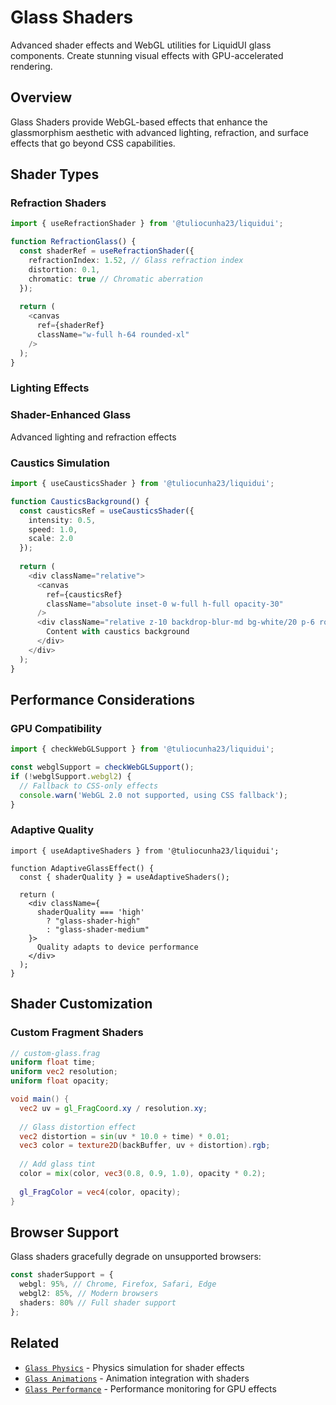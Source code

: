 
# Glass Shaders

Advanced shader effects and WebGL utilities for LiquidUI glass components. Create stunning visual effects with GPU-accelerated rendering.

## Overview

Glass Shaders provide WebGL-based effects that enhance the glassmorphism aesthetic with advanced lighting, refraction, and surface effects that go beyond CSS capabilities.

## Shader Types

### Refraction Shaders

```typescript
import { useRefractionShader } from '@tuliocunha23/liquidui';

function RefractionGlass() {
  const shaderRef = useRefractionShader({
    refractionIndex: 1.52, // Glass refraction index
    distortion: 0.1,
    chromatic: true // Chromatic aberration
  });
  
  return (
    <canvas
      ref={shaderRef}
      className="w-full h-64 rounded-xl"
    />
  );
}
```

### Lighting Effects

<ComponentShowcase>
  <div className="space-y-4 p-6">
    <div className="p-6 backdrop-blur-md bg-gradient-to-br from-white/30 to-white/10 border border-white/30 rounded-xl relative overflow-hidden">
      <div className="absolute inset-0 bg-gradient-to-br from-blue-400/20 via-transparent to-purple-400/20 animate-pulse"></div>
      <h3 className="relative z-10 font-semibold">Shader-Enhanced Glass</h3>
      <p className="relative z-10 text-sm text-gray-600 mt-2">Advanced lighting and refraction effects</p>
    </div>
  </div>
</ComponentShowcase>

### Caustics Simulation

```typescript
import { useCausticsShader } from '@tuliocunha23/liquidui';

function CausticsBackground() {
  const causticsRef = useCausticsShader({
    intensity: 0.5,
    speed: 1.0,
    scale: 2.0
  });
  
  return (
    <div className="relative">
      <canvas
        ref={causticsRef}
        className="absolute inset-0 w-full h-full opacity-30"
      />
      <div className="relative z-10 backdrop-blur-md bg-white/20 p-6 rounded-xl">
        Content with caustics background
      </div>
    </div>
  );
}
```

## Performance Considerations

### GPU Compatibility

```typescript
import { checkWebGLSupport } from '@tuliocunha23/liquidui';

const webglSupport = checkWebGLSupport();
if (!webglSupport.webgl2) {
  // Fallback to CSS-only effects
  console.warn('WebGL 2.0 not supported, using CSS fallback');
}
```

### Adaptive Quality

```tsx
import { useAdaptiveShaders } from '@tuliocunha23/liquidui';

function AdaptiveGlassEffect() {
  const { shaderQuality } = useAdaptiveShaders();
  
  return (
    <div className={
      shaderQuality === 'high' 
        ? "glass-shader-high" 
        : "glass-shader-medium"
    }>
      Quality adapts to device performance
    </div>
  );
}
```

## Shader Customization

### Custom Fragment Shaders

```glsl
// custom-glass.frag
uniform float time;
uniform vec2 resolution;
uniform float opacity;

void main() {
  vec2 uv = gl_FragCoord.xy / resolution.xy;
  
  // Glass distortion effect
  vec2 distortion = sin(uv * 10.0 + time) * 0.01;
  vec3 color = texture2D(backBuffer, uv + distortion).rgb;
  
  // Add glass tint
  color = mix(color, vec3(0.8, 0.9, 1.0), opacity * 0.2);
  
  gl_FragColor = vec4(color, opacity);
}
```

## Browser Support

Glass shaders gracefully degrade on unsupported browsers:

```typescript
const shaderSupport = {
  webgl: 95%, // Chrome, Firefox, Safari, Edge
  webgl2: 85%, // Modern browsers
  shaders: 80% // Full shader support
};
```

## Related

- [`Glass Physics`](/components/glass-physics) - Physics simulation for shader effects
- [`Glass Animations`](/components/glass-animations) - Animation integration with shaders
- [`Glass Performance`](/components/glass-performance) - Performance monitoring for GPU effects